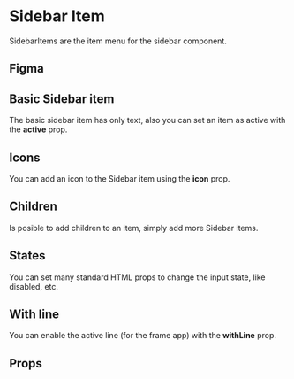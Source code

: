 
# Sidebar Item

SidebarItems are the item menu for the sidebar component.

## Figma

<FigmaFrame nodeId="530:600" />

## Basic Sidebar item

The basic sidebar item has only text, also you can set an item as active with the **active** prop.

<Canvas>
  <Story id="atoms-sidebar-item--sample-sidebar-item" />
  <Story id="atoms-sidebar-item--sample-sidebar-item-active" />
</Canvas>

## Icons

You can add an icon to the Sidebar item using the **icon** prop.

<Canvas>
  <Story id="atoms-sidebar-item--sample-sidebar-item-icon" />
  <Story id="atoms-sidebar-item--sample-sidebar-item-icon-active" />
</Canvas>

## Children

Is posible to add children to an item, simply add more Sidebar items.

<Canvas>
  <Story id="atoms-sidebar-item--sample-sidebar-item-children" />
</Canvas>

## States

You can set many standard HTML props to change the input state, like disabled, etc.

<Canvas>
  <Story id="atoms-sidebar-item--sample-sidebar-item-disabled" />
</Canvas>

## With line

You can enable the active line (for the frame app) with the **withLine** prop.

<Canvas>
  <Story id="atoms-sidebar-item--sample-sidebar-item-withline" />
</Canvas>

## Props

<ArgsTable story={ComponentStory} />

